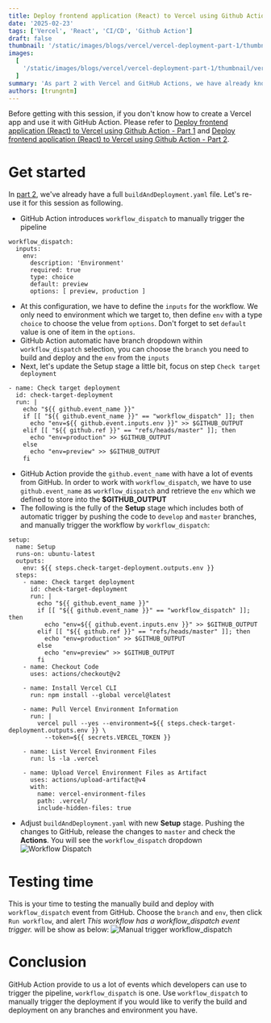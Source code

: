 ```yaml
---
title: Deploy frontend application (React) to Vercel using Github Action - Part 3
date: '2025-02-23'
tags: ['Vercel', 'React', 'CI/CD', 'Github Action']
draft: false
thumbnail: '/static/images/blogs/vercel/vercel-deployment-part-1/thumbnail/vercel-and-github-actions.png'
images:
  [
    '/static/images/blogs/vercel/vercel-deployment-part-1/thumbnail/vercel-and-github-actions.png',
  ]
summary: 'As part 2 with Vercel and GitHub Actions, we have already known how to separate a single stage to multiple stages. But, how can we trigger the build an deploy manually?'
authors: [trungntm]
---
```


Before getting with this session, if you don't know how to create a Vercel app and use it with GitHub Action. Please refer to [Deploy frontend application (React) to Vercel using Github Action - Part 1](https://trungtmnguyen.com/blog/vercel/vercel-deployment-part-1) and [Deploy frontend application (React) to Vercel using Github Action - Part 2](https://trungtmnguyen.com/blog/vercel/vercel-deployment-part-2).

# Get started

In [part 2](https://trungtmnguyen.com/blog/vercel/vercel-deployment-part-2), we've already have a full `buildAndDeployment.yaml` file. Let's re-use it for this session as following.

- GitHub Action introduces `workflow_dispatch` to manually trigger the pipeline
```
workflow_dispatch:
  inputs:
    env:
      description: 'Environment'
      required: true
      type: choice
      default: preview
      options: [ preview, production ]
```

- At this configuration, we have to define the `inputs` for the workflow. We only need to environment which we target to, then define `env` with a type `choice` to choose the velue from `options`. Don't forget to set `default` value is one of item in the `options`.
- GitHub Action automatic have branch dropdown within `workflow_dispatch` selection, you can choose the `branch` you need to build and deploy and the `env` from the `inputs`
- Next, let's update the Setup stage a little bit, focus on step `Check target deployment`
```
- name: Check target deployment
  id: check-target-deployment
  run: |
    echo "${{ github.event_name }}"
    if [[ "${{ github.event_name }}" == "workflow_dispatch" ]]; then
      echo "env=${{ github.event.inputs.env }}" >> $GITHUB_OUTPUT
    elif [[ "${{ github.ref }}" == "refs/heads/master" ]]; then
      echo "env=production" >> $GITHUB_OUTPUT
    else
      echo "env=preview" >> $GITHUB_OUTPUT
    fi
```

- GitHub Action provide the `github.event_name` with have a lot of events from GitHub. In order to work with `workflow_dispatch`, we have to use `github.event_name` as `workflow_dispatch` and retrieve the `env` which we defined to store into the **$GITHUB_OUTPUT**
- The following is the fully of the **Setup** stage which includes both of automatic trigger by pushing the code to `develop` and `master` branches, and manually trigger the workflow by `workflow_dispatch`:

```
setup:
  name: Setup
  runs-on: ubuntu-latest
  outputs:
    env: ${{ steps.check-target-deployment.outputs.env }}
  steps:
    - name: Check target deployment
      id: check-target-deployment
      run: |
        echo "${{ github.event_name }}"
        if [[ "${{ github.event_name }}" == "workflow_dispatch" ]]; then
          echo "env=${{ github.event.inputs.env }}" >> $GITHUB_OUTPUT
        elif [[ "${{ github.ref }}" == "refs/heads/master" ]]; then
          echo "env=production" >> $GITHUB_OUTPUT
        else
          echo "env=preview" >> $GITHUB_OUTPUT
        fi
    - name: Checkout Code
      uses: actions/checkout@v2

    - name: Install Vercel CLI
      run: npm install --global vercel@latest

    - name: Pull Vercel Environment Information
      run: |
        vercel pull --yes --environment=${{ steps.check-target-deployment.outputs.env }} \
          --token=${{ secrets.VERCEL_TOKEN }}

    - name: List Vercel Environment Files
      run: ls -la .vercel

    - name: Upload Vercel Environment Files as Artifact
      uses: actions/upload-artifact@v4
      with:
        name: vercel-environment-files
        path: .vercel/
        include-hidden-files: true
```
- Adjust `buildAndDeployment.yaml` with new **Setup** stage. Pushing the changes to GitHub, release the changes to `master` and check the **Actions**. You will see the `workflow_dispatch` dropdown
![Workflow Dispatch](/static/images/blogs/vercel/vercel-deployment-part-3/workflow-dispatch-action.png)

# Testing time

This is your time to testing the manually build and deploy with `workflow_dispatch` event from GitHub. Choose the `branch` and `env`, then click `Run workflow`, and alert *This workflow has a workflow_dispatch event trigger.* will be show as below:
![Manual trigger workflow_dispatch](/static/images/blogs/vercel/vercel-deployment-part-3/vercel-workflow-dispatch-trigger.png)

# Conclusion

GitHub Action provide to us a lot of events which developers can use to trigger the pipeline, `workflow_dispatch` is one. Use `workflow_dispatch` to manually trigger the deployment if you would like to verify the build and deployment on any branches and environment you have.
